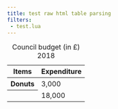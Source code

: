 ```yaml
---
title: test raw html table parsing
filters: 
 - test.lua
---
```


```{=html}
<table>
    <caption>Council budget (in £) 2018</caption>
    <thead>
        <tr>
            <th scope="col">Items</th>
            <th scope="col">Expenditure</th>
        </tr>
    </thead>
    <tbody>
        <tr>
            <th scope="row">Donuts</th>
            <td>3,000</td>
        </tr>
        <tr>
            <th scope="row"><span data-qmd="_process me_"></span></th>
            <td>18,000</td>
        </tr>
    </tbody>
</table>
```